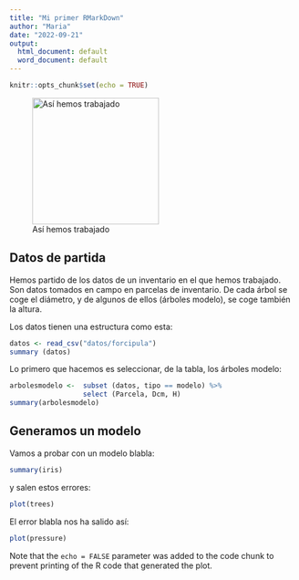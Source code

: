 ```yaml
---
title: "Mi primer RMarkDown"
author: "Maria"
date: "2022-09-21"
output:
  html_document: default
  word_document: default
---
```


```r
knitr::opts_chunk$set(echo = TRUE)
```

![Así hemos trabajado](images/Diegoenelmuseo.jpg){width="222"}

## Datos de partida

Hemos partido de los datos de un inventario en el que hemos trabajado. Son datos tomados en campo en parcelas de inventario. De cada árbol se coge el diámetro, y de algunos de ellos (árboles modelo), se coge también la altura.

Los datos tienen una estructura como esta:

```r
datos <- read_csv("datos/forcipula")
summary (datos)
```

Lo primero que hacemos es seleccionar, de la tabla, los árboles modelo:

```r
arbolesmodelo <-  subset (datos, tipo == modelo) %>%
                  select (Parcela, Dcm, H)
summary(arbolesmodelo)
```

## Generamos un modelo

Vamos a probar con un modelo blabla:

```r
summary(iris)
```

y salen estos errores:

```r
plot(trees)
```

El error blabla nos ha salido así:

```r
plot(pressure)
```

Note that the `echo = FALSE` parameter was added to the code chunk to prevent printing of the R code that generated the plot.
